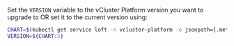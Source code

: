 Set the `VERSION` variable to the vCluster Platform version you want to upgrade to OR set it to the current version using:
```bash
CHART=$(kubectl get service loft -n vcluster-platform -o jsonpath={.metadata.labels.chart})
VERSION=${CHART:5}
```